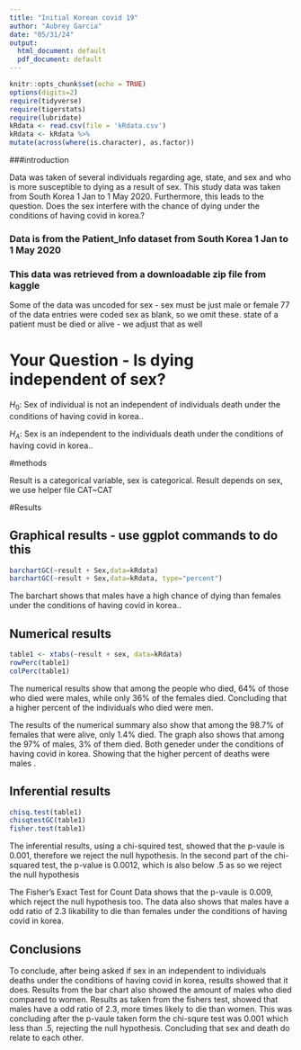 ```yaml
---
title: "Initial Korean covid 19"
author: "Aubrey Garcia"
date: "05/31/24"
output:
  html_document: default
  pdf_document: default
---
```


```r
knitr::opts_chunk$set(echo = TRUE)
options(digits=2)
require(tidyverse)
require(tigerstats)
require(lubridate)
kRdata <- read.csv(file = 'kRdata.csv')
kRdata <- kRdata %>%
mutate(across(where(is.character), as.factor))

```

###introduction 


Data was taken of several individuals regarding age, state, and sex and  who is more susceptible to dying as a result of sex. This study data was taken from  South Korea 1 Jan to 1 May 2020. Furthermore, this leads to the question. Does the sex interfere with the chance of dying under the conditions of having covid in korea.?


### Data is from the Patient_Info dataset from South Korea 1 Jan to 1 May 2020
### This data was retrieved from a downloadable zip file from kaggle

Some of the data was uncoded for sex - sex must be just male or female
77 of the data entries were coded sex  as blank, so we omit these.
state of a patient must be died or alive - we adjust that as well   
  
# Your Question - Is dying independent of sex?

$H_0$: Sex of individual is not an independent  of individuals death under the conditions of having covid in korea..

$H_A$: Sex is an independent to the individuals death under the conditions of having covid in korea..


#methods

Result is a categorical variable, sex is categorical. 
Result depends on sex, we use helper file
CAT~CAT


#Results


## Graphical results - use ggplot commands to do this  

```r
barchartGC(~result + Sex,data=kRdata)
barchartGC(~result + Sex,data=kRdata, type="percent")

```

  
The barchart shows that males have a high chance of dying than females under the conditions of having covid in korea..




  
## Numerical results

```r
table1 <- xtabs(~result + sex, data=kRdata)
rowPerc(table1)
colPerc(table1)
```

The numerical results show that among the people who died, 64% of those who died
were males, while only 36% of the females died. Concluding that a higher percent of the individuals who died were men.

The results of the numerical summary also show that among the 98.7% of females that were alive, only 1.4% died. The graph also shows that among the 97% of males, 3% of them died. Both geneder under the conditions of having covid in korea. Showing that the higher percent of deaths were males . 


## Inferential results 

```r
chisq.test(table1)
chisqtestGC(table1)
fisher.test(table1)
```

The inferential results, using a chi-squired test, showed that the p-vaule is 0.001, therefore we reject the null hypothesis.
In the second part of the chi-squared test, the p-value is  0.0012, which is also below .5 as so we reject the null hypothesis

The Fisher's Exact Test for Count Data shows that the p-vaule is 0.009, which reject the null hypothesis too. The data also shows that males have a odd ratio of 2.3 likability to die than females under the conditions of having covid in korea.


## Conclusions

To conclude, after being asked if sex in an independent to individuals deaths under the conditions of having covid in korea, results showed that it does. Results from the bar chart also showed the amount of males who died compared to women. Results as taken from the fishers test, showed that males have a odd ratio of 2.3,  more times likely to die than women. This was concluding after the p-vaule taken form the chi-squre test was 0.001 which less than .5, rejecting the null hypothesis. Concluding that sex and death do relate to each other.


